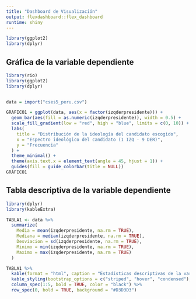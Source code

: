 ---
title: "Dashboard de Visualización"
output: flexdashboard::flex_dashboard
runtime: shiny
---

```{r setup, include=FALSE}
library(ggplot2)
library(dplyr)
```

## Gráfica de la variable dependiente

```{r, echo=FALSE, message=FALSE}
library(rio)
library(ggplot2)
library(dplyr)


data = import("cses5_peru.csv")

GRAFICO1 = ggplot(data, aes(x = factor(izqderpresidente))) + 
  geom_bar(aes(fill = as.numeric(izqderpresidente)), width = 0.5) + 
  scale_fill_gradient(low = "red", high = "blue", limits = c(0, 10)) + # Gradiente de rojo a azul y rango de 0 a 10
  labs(
    title = "Distribución de la ideología del candidato escogido",
    x = "Espectro ideológico del candidato (1 IZQ - 9 DER)",
    y = "Frecuencia"
  ) +
  theme_minimal() +
  theme(axis.text.x = element_text(angle = 45, hjust = 1)) +
  guides(fill = guide_colorbar(title = NULL))
GRAFICO1
```
## Tabla descriptiva de la variable dependiente

```{r, echo=FALSE, message=FALSE}
library(dplyr)
library(kableExtra)

TABLA1 <- data %>%
  summarize(
    Media = mean(izqderpresidente, na.rm = TRUE),
    Mediana = median(izqderpresidente, na.rm = TRUE),
    Desviacion = sd(izqderpresidente, na.rm = TRUE),
    Minimo = min(izqderpresidente, na.rm = TRUE),
    Maximo = max(izqderpresidente, na.rm = TRUE)
  )

TABLA1 %>%
  kable(format = "html", caption = "Estadísticas descriptivas de la variable 'izqderpresidente'") %>%
  kable_styling(bootstrap_options = c("striped", "hover", "condensed"), full_width = F) %>%
  column_spec(1:5, bold = TRUE, color = "black") %>%
  row_spec(0, bold = TRUE, background = "#D3D3D3")
```
